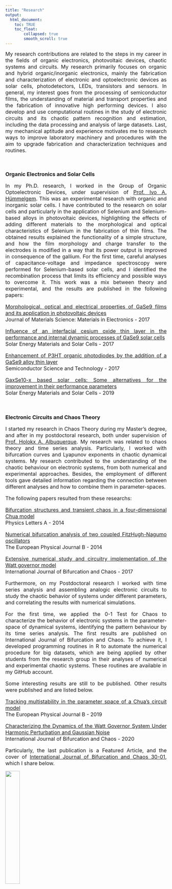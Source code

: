 ```yaml
---
title: "Research"
output:
  html_document:
    toc: TRUE
    toc_float:
        collapsed: true
        smooth_scroll: true
---
```

  
<style>
body {
text-align: justify}
</style>

<font size="3"> 
My research contributions are related to the steps in my career in the fields of organic electronics, photovoltaic devices, chaotic systems and circuits. My research primarily focuses on organic and hybrid organic/inorganic electronics, mainly the fabrication and characterization of electronic and optoelectronic devices as solar cells, photodetectors, LEDs, transistors and sensors. In general, my interest goes from the processing of semiconductor films, the understanding of material and transport properties and the fabrication of innovative high performing devices.
I also develop and use computational routines in the study of electronic circuits and its chaotic pattern recognition and estimation, including the data processing and analysis of large datasets. Last, my mechanical aptitude and experience motivates me to research ways to improve laboratory machinery and procedures with the aim to upgrade fabrication and characterization techniques and routines.

</font>  

<br>

### Organic Electronics and Solar Cells

<font size="3"> In my Ph.D. research, I worked in the Group of Organic Optoelectronic Devices, under supervision of [Prof. Ivo A. Hümmelgem](http://fisica.ufpr.br/pagina_ppgf_english/info_ivo.html). This was an experimental research with organic and inorganic solar cells. I have contributed to the research on solar cells and particularly in the application of Selenium and Selenium-based alloys in photovoltaic devices, highlighting the effects of adding different materials to the morphological and optical characteristics of Selenium in the fabrication of thin films. The obtained results explained the functionality of a simple structure, and how the film morphology and charge transfer to the electrodes is modified in a way that its power output is improved in consequence of the gallium. For the first time, careful analyses of capacitance-voltage and impedance spectroscopy were performed for Selenium-based solar cells, and I identified the recombination process that limits its efficiency and possible ways to overcome it. 
This work was a mix between theory and experimental, and the results are published in the following papers:

<i class="fa fa-file"></i> [Morphological, optical and electrical properties of GaSe9 films and its application in photovoltaic devices](https://link.springer.com/article/10.1007/s10854-016-5794-5)  
Journal of Materials Science: Materials in Electronics - 2017  

<i class="fa fa-file"></i> [Influence of an interfacial cesium oxide thin layer in the performance and internal dynamic processes of GaSe9 solar cells](https://www.sciencedirect.com/science/article/pii/S0927024817303215)  
Solar Energy Materials and Solar Cells - 2017  

<i class="fa fa-file"></i> [Enhancement of P3HT organic photodiodes by the addition of a GaSe9 alloy thin layer ](https://iopscience.iop.org/article/10.1088/1361-6641/aa74fe/meta)  
Semiconductor Science and Technology - 2017  
 
<i class="fa fa-file"></i> [GaxSe10-x based solar cells: Some alternatives for the improvement in their performance parameters](https://www.sciencedirect.com/science/article/pii/S0927024819300029)  
Solar Energy Materials and Solar Cells - 2019 

</font> 

<br>

### Electronic Circuits and Chaos Theory

<font size="3"> I started my research in Chaos Theory during my Master's degree, and after in my postdoctoral research, both under supervision of [Prof. Holokx A. Albuquerque](https://www.udesc.br/professor/holokx.albuquerque). My research was related to chaos theory and time series analysis. Particularly, I worked with bifurcation curves and Lyapunov exponents in chaotic dynamical systems. My research contributed to the understanding of the chaotic behaviour on electronic systems, from both numerical and experimental approaches. Besides, the employment of different tools gave detailed information regarding the connection between different analyses and how to combine them in parameter-spaces.

The following papers resulted from these researchs:  

<i class="fa fa-file"></i> [Bifurcation structures and transient chaos in a four-dimensional Chua model](https://www.sciencedirect.com/science/article/pii/S0375960113010384)  
Physics Letters A - 2014  

<i class="fa fa-file"></i> [Numerical bifurcation analysis of two coupled FitzHugh-Nagumo oscillators](https://link.springer.com/article/10.1140/epjb/e2014-50170-9)  
The European Physical Journal B - 2014  

<i class="fa fa-file"></i> [Extensive numerical study and circuitry implementation of the Watt governor model](https://www.worldscientific.com/doi/abs/10.1142/S0218127417501759)  
International Journal of Bifurcation and Chaos - 2017  

Furthermore, on my Postdoctoral research I worked with time series analysis and assembling analogic electronic circuits to study the chaotic behavior of systems under different parameters, and correlating the results with numerical simulations. 

For the first time, we applied the 0-1 Test for Chaos to characterize the behavior of electronic systems in the parameter-space of dynamical systems, identifying the pattern behaviour by its time series analysis. The first results are published on International Journal of Bifurcation and Chaos. To achieve it, I developed programming routines in R to automate the numerical procedure for big datasets, which are being applied by other students from the research group in their analyses of numerical and experimental chaotic systems. These routines are available in my GitHub account.

Some interesting results are still to be published. Other results were published and are listed below.  

<i class="fa fa-file"></i> [Tracking multistability in the parameter space of a Chua’s circuit model](https://link.springer.com/article/10.1140/epjb/e2019-90749-x)  
The European Physical Journal B - 2019  

<i class="fa fa-file"></i> [Characterizing the Dynamics of the Watt Governor System Under Harmonic Perturbation and Gaussian Noise](https://www.worldscientific.com/doi/abs/10.1142/S0218127420300013)  
International Journal of Bifurcation and Chaos - 2020  

Particularly, the last publication is a Featured Article, and the cover of [International Journal of Bifurcation and Chaos 30-01](https://www.worldscientific.com/toc/ijbc/30/01), which I share below. </font>

<img src="images/cover_ijbc_2020.jpg" style="width:30%; border:0px solid; margin-right: 20px" align="center">  

<br>


